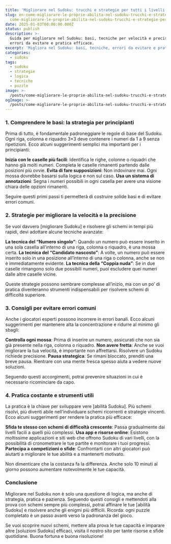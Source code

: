 ```yaml
---
title: 'Migliorare nel Sudoku: trucchi e strategie per tutti i livelli'
slug: en-come-migliorare-le-proprie-abilita-nel-sudoku-trucchi-e-strategie-per-principianti-e-avanzati
  come-migliorare-le-proprie-abilita-nel-sudoku-trucchi-e-strategie-per-principianti-e-avanzati
date: 2025-01-03T00:00:00.000Z
status: publish
description: >-
  Guida per migliorare nel Sudoku: basi, tecniche per velocità e precisione,
  errori da evitare e pratica efficace.
excerpt: 'Migliora nel Sudoku: basi, tecniche, errori da evitare e pratica.'
categories:
  - sudoku
tags:
  - sudoku
  - strategie
  - logica
  - tecniche
  - puzzle
image: >-
  /posts/come-migliorare-le-proprie-abilita-nel-sudoku-trucchi-e-strategie-per-principianti-e-avanzati/card.webp
ogImage: >-
  /posts/come-migliorare-le-proprie-abilita-nel-sudoku-trucchi-e-strategie-per-principianti-e-avanzati/og.webp
---
```


<BreakoutImage src="/posts/come-migliorare-le-proprie-abilita-nel-sudoku-trucchi-e-strategie-per-principianti-e-avanzati/cover.webp" alt="Griglia Sudoku con annotazioni e tecniche evidenziate" />





### 1. Comprendere le basi: la strategia per principianti

Prima di tutto, è fondamentale padroneggiare le regole di base del Sudoku. Ogni riga, colonna e riquadro 3&#215;3 deve contenere i numeri da 1 a 9 senza ripetizioni. Ecco alcuni suggerimenti semplici ma importanti per i principianti:



**Inizia con le caselle più facili**: Identifica le righe, colonne o riquadri che hanno già molti numeri. Completa le caselle rimanenti partendo dalle posizioni più ovvie.
**Evita di fare supposizioni**: Non indovinare mai. Ogni mossa dovrebbe basarsi sulla logica e non sul caso.
**Usa un sistema di annotazioni**: Segna i numeri possibili in ogni casella per avere una visione chiara delle opzioni rimanenti.

Seguire questi primi passi ti permetterà di costruire solide basi e di evitare errori comuni.





### 2. Strategie per migliorare la velocità e la precisione

Se vuoi davvero [migliorare Sudoku] e risolvere gli schemi in tempi più rapidi, devi adottare alcune tecniche avanzate:



**La tecnica del “Numero singolo”**: Quando un numero può essere inserito in una sola casella all&#8217;interno di una riga, colonna o riquadro, è una mossa certa.
**La tecnica del “Candidato nascosto”**: A volte, un numero può essere inserito solo in una posizione all&#8217;interno di una riga o colonna, anche se non è immediatamente evidente.
**La tecnica della “Coppia nuda”**: Se in due caselle rimangono solo due possibili numeri, puoi escludere quei numeri dalle altre caselle vicine.

Queste strategie possono sembrare complesse all’inizio, ma con un po’ di pratica diventeranno strumenti indispensabili per risolvere schemi di difficoltà superiore.





### 3. Consigli per evitare errori comuni

Anche i giocatori esperti possono incorrere in errori banali. Ecco alcuni suggerimenti per mantenere alta la concentrazione e ridurre al minimo gli sbagli:



**Controlla ogni mossa**: Prima di inserire un numero, assicurati che non sia già presente nella riga, colonna o riquadro.
**Non avere fretta**: Anche se vuoi migliorare la tua velocità, è importante non affrettarsi. Risolvere un Sudoku richiede precisione.
**Pausa strategica**: Se rimani bloccato, prenditi una breve pausa. Rientrare con una mente fresca spesso aiuta a vedere nuove soluzioni.

Seguendo questi accorgimenti, potrai prevenire situazioni in cui è necessario ricominciare da capo.





### 4. Pratica costante e strumenti utili

La pratica è la chiave per sviluppare vere [abilità Sudoku]. Più schemi risolvi, più diventi abile nell’individuare schemi ricorrenti e strategie vincenti. Ecco alcuni suggerimenti per rendere la pratica più efficace:



**Sfida te stesso con schemi di difficoltà crescente**: Passa gradualmente dai livelli facili a quelli più complessi.
**Usa app e risorse online**: Esistono moltissime applicazioni e siti web che offrono Sudoku di vari livelli, con la possibilità di cronometrare le tue partite e monitorare i tuoi progressi.
**Partecipa a competizioni o sfide**: Confrontarti con altri giocatori può aiutarti a migliorare le tue abilità e a mantenerti motivato.

Non dimenticare che la costanza fa la differenza. Anche solo 10 minuti al giorno possono aumentare notevolmente le tue capacità.





### Conclusione

Migliorare nel Sudoku non è solo una questione di logica, ma anche di strategia, pratica e pazienza. Seguendo questi consigli e mettendoti alla prova con schemi sempre più complessi, potrai affinare le tue [abilità Sudoku] e risolvere anche gli enigmi più difficili. Ricorda: ogni puzzle completato è un passo avanti verso la padronanza del gioco.


Se vuoi scoprire nuovi schemi, mettere alla prova le tue capacità e imparare altre [soluzioni Sudoku] efficaci, visita il nostro sito per tante risorse e sfide quotidiane. Buona fortuna e buona risoluzione!


